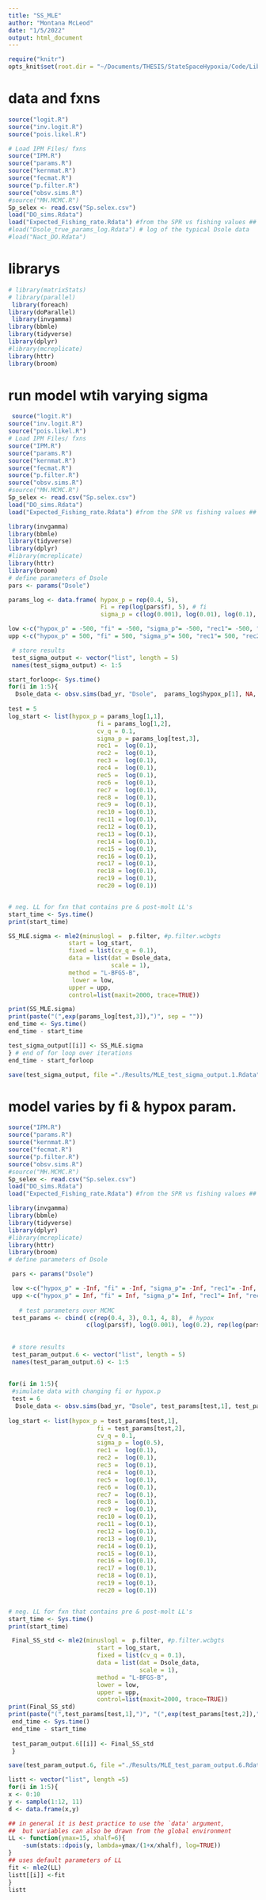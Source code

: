 ```yaml
---
title: "SS_MLE"
author: "Montana McLeod"
date: "1/5/2022"
output: html_document
---
```


```r
require("knitr")
opts_knit$set(root.dir = "~/Documents/THESIS/StateSpaceHypoxia/Code/Library")
```

# data and fxns
```r
source("logit.R")
source("inv.logit.R")
source("pois.likel.R")

# Load IPM Files/ fxns
source("IPM.R")
source("params.R")
source("kernmat.R")
source("fecmat.R")
source("p.filter.R")
source("obsv.sims.R")
#source("MH.MCMC.R")
Sp_selex <- read.csv("Sp.selex.csv") 
load("DO_sims.Rdata")
load("Expected_Fishing_rate.Rdata") #from the SPR vs fishing values ## F priors
#load("Dsole_true_params_log.Rdata") # log of the typical Dsole data
#load("Nact_DO.Rdata")


```


# librarys
```r
# library(matrixStats)
# library(parallel)
 library(foreach)
library(doParallel)
 library(invgamma)
library(bbmle)
library(tidyverse)
library(dplyr)
#library(mcreplicate)
library(httr)
library(broom)
```


# run model wtih varying sigma
```r
 source("logit.R")
source("inv.logit.R")
source("pois.likel.R")
# Load IPM Files/ fxns
source("IPM.R")
source("params.R")
source("kernmat.R")
source("fecmat.R")
source("p.filter.R")
source("obsv.sims.R")
#source("MH.MCMC.R")
Sp_selex <- read.csv("Sp.selex.csv") 
load("DO_sims.Rdata")
load("Expected_Fishing_rate.Rdata") #from the SPR vs fishing values ## F priors

library(invgamma)
library(bbmle)
library(tidyverse)
library(dplyr)
#library(mcreplicate)
library(httr)
library(broom)
# define parameters of Dsole
pars <- params("Dsole")

params_log <- data.frame( hypox_p = rep(0.4, 5),
                          Fi = rep(log(pars$f), 5), # fi
                          sigma_p = c(log(0.001), log(0.01), log(0.1), log(0.5), log(2)))

low <-c("hypox_p" = -500, "fi" = -500, "sigma_p"= -500, "rec1"= -500, "rec2"= -500, "rec3"= -500, "rec4"= -500, "rec5"= -500, "rec6"= -500, "rec7"= -500, "rec8"= -500, "rec9"= -500, "rec10"= -500, "rec11"= -500,"rec12"= -500, "rec13"= -500, "rec14"= -500, "rec15"= -500, "rec16"= -500, "rec17"= -500, "rec18"= -500, "rec19"= -500, "rec20"= -500)
upp <-c("hypox_p" = 500, "fi" = 500, "sigma_p"= 500, "rec1"= 500, "rec2"= 500, "rec3"= 500, "rec4"= 500, "rec5"= 500, "rec6"= 500, "rec7"= 500, "rec8"= 500, "rec9"= 500, "rec10"= 500, "rec11"= 500,"rec12"= 500, "rec13"= 500, "rec14"= 500, "rec15"= 500, "rec16"= 500, "rec17"= 500, "rec18"= 500, "rec19"= 500, "rec20"= 500)

 # store results
 test_sigma_output <- vector("list", length = 5)
 names(test_sigma_output) <- 1:5

start_forloop<- Sys.time() 
for(i in 1:5){
  Dsole_data <- obsv.sims(bad_yr, "Dsole",  params_log$hypox_p[1], NA, 1)
  
test = 5
log_start <- list(hypox_p = params_log[1,1],
                         fi = params_log[1,2],
                         cv_q = 0.1,
                         sigma_p = params_log[test,3],
                         rec1 =  log(0.1),
                         rec2 =  log(0.1),
                         rec3 =  log(0.1),
                         rec4 =  log(0.1),
                         rec5 =  log(0.1),
                         rec6 =  log(0.1),
                         rec7 =  log(0.1),
                         rec8 =  log(0.1),
                         rec9 =  log(0.1),
                         rec10 = log(0.1),
                         rec11 = log(0.1),
                         rec12 = log(0.1),
                         rec13 = log(0.1),
                         rec14 = log(0.1),
                         rec15 = log(0.1),
                         rec16 = log(0.1),
                         rec17 = log(0.1),
                         rec18 = log(0.1),
                         rec19 = log(0.1),
                         rec20 = log(0.1))


# neg. LL for fxn that contains pre & post-molt LL's
start_time <- Sys.time()
print(start_time)

SS_MLE.sigma <- mle2(minuslogl =  p.filter, #p.filter.wcbgts
                 start = log_start,
                 fixed = list(cv_q = 0.1),
                 data = list(dat = Dsole_data,
                             scale = 1),
                 method = "L-BFGS-B",
                  lower = low, 
                 upper = upp,
                 control=list(maxit=2000, trace=TRUE))

print(SS_MLE.sigma)
print(paste("(",exp(params_log[test,3]),")", sep = ""))
end_time <- Sys.time()
end_time - start_time

test_sigma_output[[i]] <- SS_MLE.sigma
} # end of for loop over iterations 
end_time - start_forloop

save(test_sigma_output, file ="./Results/MLE_test_sigma_output.1.Rdata")

```


# model varies by fi & hypox param. 
```r
source("IPM.R")
source("params.R")
source("kernmat.R")
source("fecmat.R")
source("p.filter.R")
source("obsv.sims.R")
#source("MH.MCMC.R")
Sp_selex <- read.csv("Sp.selex.csv") 
load("DO_sims.Rdata")
load("Expected_Fishing_rate.Rdata") #from the SPR vs fishing values ## F priors

library(invgamma)
library(bbmle)
library(tidyverse)
library(dplyr)
#library(mcreplicate)
library(httr)
library(broom)
# define parameters of Dsole

 pars <- params("Dsole")

 low <-c("hypox_p" = -Inf, "fi" = -Inf, "sigma_p"= -Inf, "rec1"= -Inf, "rec2"= -Inf, "rec3"= -Inf, "rec4"= -Inf, "rec5"= -Inf, "rec6"= -Inf, "rec7"= -Inf, "rec8"= -Inf, "rec9"= -Inf, "rec10"= -Inf, "rec11"= -Inf,"rec12"= -Inf, "rec13"= -Inf, "rec14"= -Inf, "rec15"= -Inf, "rec16"= -Inf, "rec17"= -Inf, "rec18"= -Inf, "rec19"= -Inf, "rec20"= -Inf)
 upp <-c("hypox_p" = Inf, "fi" = Inf, "sigma_p"= Inf, "rec1"= Inf, "rec2"= Inf, "rec3"= Inf, "rec4"= Inf, "rec5"= Inf, "rec6"= Inf, "rec7"= Inf, "rec8"= Inf, "rec9"= Inf, "rec10"= Inf, "rec11"= Inf,"rec12"= Inf, "rec13"= Inf, "rec14"= Inf, "rec15"= Inf, "rec16"= Inf, "rec17"= Inf, "rec18"= Inf, "rec19"= Inf, "rec20"= Inf)
 
   # test parameters over MCMC
 test_params <- cbind( c(rep(0.4, 3), 0.1, 4, 8),  # hypox
                      c(log(pars$f), log(0.001), log(0.2), rep(log(pars$f), 3))) #fi
 
 
 # store results
 test_param_output.6 <- vector("list", length = 5)
 names(test_param_output.6) <- 1:5
 
 
for(i in 1:5){
 #simulate data with changing fi or hypox.p
 test = 6
  Dsole_data <- obsv.sims(bad_yr, "Dsole", test_params[test,1], test_params[test,2], F)
  
log_start <- list(hypox_p = test_params[test,1],
                         fi = test_params[test,2],
                         cv_q = 0.1,
                         sigma_p = log(0.5),
                         rec1 =  log(0.1),
                         rec2 =  log(0.1),
                         rec3 =  log(0.1),
                         rec4 =  log(0.1),
                         rec5 =  log(0.1),
                         rec6 =  log(0.1),
                         rec7 =  log(0.1),
                         rec8 =  log(0.1),
                         rec9 =  log(0.1),
                         rec10 = log(0.1),
                         rec11 = log(0.1),
                         rec12 = log(0.1),
                         rec13 = log(0.1),
                         rec14 = log(0.1),
                         rec15 = log(0.1),
                         rec16 = log(0.1),
                         rec17 = log(0.1),
                         rec18 = log(0.1),
                         rec19 = log(0.1),
                         rec20 = log(0.1))


# neg. LL for fxn that contains pre & post-molt LL's
start_time <- Sys.time()
print(start_time)

 Final_SS_std <- mle2(minuslogl =  p.filter, #p.filter.wcbgts
                         start = log_start,
                         fixed = list(cv_q = 0.1),
                         data = list(dat = Dsole_data,
                                     scale = 1),
                         method = "L-BFGS-B",
                         lower = low, 
                         upper = upp,
                         control=list(maxit=2000, trace=TRUE))
print(Final_SS_std)
print(paste("(",test_params[test,1],")", "(",exp(test_params[test,2]),")", sep=""))
 end_time <- Sys.time()
 end_time - start_time
 
 test_param_output.6[[i]] <- Final_SS_std
 }

save(test_param_output.6, file ="./Results/MLE_test_param_output.6.Rdata")

```






```r
listt <- vector("list", length =5)
for(i in 1:5){
x <- 0:10
y <- sample(1:12, 11)
d <- data.frame(x,y)

## in general it is best practice to use the `data' argument,
##  but variables can also be drawn from the global environment
LL <- function(ymax=15, xhalf=6){
    -sum(stats::dpois(y, lambda=ymax/(1+x/xhalf), log=TRUE))
}
## uses default parameters of LL
fit <- mle2(LL)
listt[[i]] <-fit
}
listt
```




